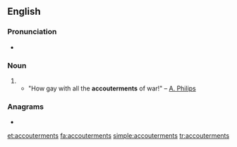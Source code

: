 ==English==

===Pronunciation===
* {{a|UK}} {{IPA|/əˈkuːtəmənts/|lang=en}}

===Noun===
{{en-plural noun|sg=accouterment}}

# {{alternative form of|accoutrements|lang=en}}
#* "How gay with all the '''accouterments''' of war!" &ndash; [[A. Philips]]

===Anagrams===
* {{l|en|accoutrements}}

[[et:accouterments]]
[[fa:accouterments]]
[[simple:accouterments]]
[[tr:accouterments]]